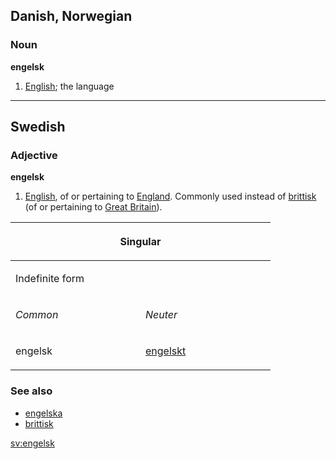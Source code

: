 ==Danish, Norwegian==
===Noun===
'''engelsk'''

#[[English]]; the language

----
==Swedish==
===Adjective===
'''engelsk'''

#[[English]], of or pertaining to [[England]]. Commonly used instead of [[brittisk]] (of or pertaining to [[Great Britain]]).

{| border=1 cellspacing=0 
|- bgcolor="#FFFFF0" align=center
! colspan=4 width=400 | Singular
! rowspan=3 width=100 | Plural
|- bgcolor="#FFFFF0" align=center
! colspan=2 width=200 | Indefinite form
! colspan=2 width=200 | Definite form
|- bgcolor="#FFFFF0" align=center
| width=100 | ''Common''
| width=100 | ''Neuter''
| width=100 | ''Common''
| width=100 | ''Neuter''
|- align=center
| engelsk
| [[engelskt]]
| [[engelske]]
| [[engelska]]
| [[engelska]]
|}

===See also===
*[[engelska]]
*[[brittisk]]

[[sv:engelsk]]